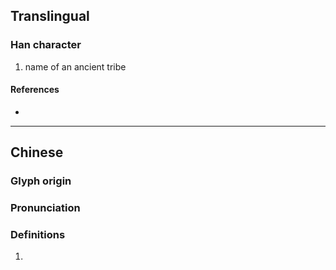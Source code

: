 {{character info/new}}
==Translingual==

===Han character===
{{Han char|rn=94|rad=犬|as=08|sn=11|four=|canj=KHJMF|ids=⿰犭宗}}

# name of an ancient tribe

====References====
* {{Han ref|kx=0713.140|dkj=20487|dj=1125.090|hdz=21354.150|uh=7314|ud=29460}}

----

==Chinese==
{{zh-forms}}

===Glyph origin===
{{Han etym|賨}}

===Pronunciation===
{{zh-pron
|m=ē,jì,wēi,yǐ,zòng
|mc=y
|oc=y
|cat=
}}

===Definitions===
{{zh-hanzi}}

# {{rfdef|lang=zh}}